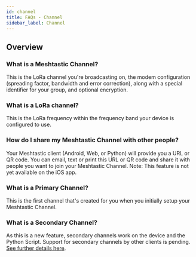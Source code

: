 ```yaml
---
id: channel
title: FAQs - Channel
sidebar_label: Channel
---
```


## Overview

### What is a Meshtastic Channel?

This is the LoRa channel you're broadcasting on, the modem configuration (spreading factor, bandwidth and error correction), along with a special identifier for your group, and optional encryption.

### What is a LoRa channel?

This is the LoRa frequency within the frequency band your device is configured to use.

### How do I share my Meshtastic Channel with other people?

Your Meshtastic client (Android, Web, or Python) will provide you a URL or QR code. You can email, text or print this URL or QR code and share it with people you want to join your Meshtastic Channel. Note: This feature is not yet available on the iOS app.

### What is a Primary Channel?

This is the first channel that's created for you when you initially setup your Meshtastic Channel.

### What is a Secondary Channel?

As this is a new feature, secondary channels work on the device and the Python Script. Support for secondary channels by other clients is pending. [See further details here](/docs/software/device/device-channels#how-to-use-secondary-channels).
